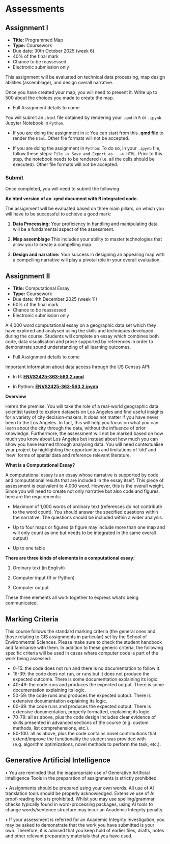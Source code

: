 # Assessments {.unnumbered}

## Assignment I

-   **Title:** Programmed Map
-   **Type:** Coursework
-   Due date: 30th October 2025 (week 6)
-   40% of the final mark
-   Chance to be reassessed
-   Electronic submission only

This assignment will be evaluated on technical data processing, map design abilities (assemblage), and design overall narrative.

Once you have created your map, you will need to present it. Write up to 500 about the choices you made to create the map.

-   Full Assignment details to come

You will submit an `.html` file obtained by rendering your `.qmd` in `R` or `.ipynb` Jupyter Notebook in `Python`.

-   If you are doing the assignment in `R`: You can start from this [**.qmd file**](https://theuniversityofliverpool-my.sharepoint.com/:u:/g/personal/pietrost_liverpool_ac_uk/EfRYCY5AuLNEsmEtT5lBbKgBF2Q5gTcYvRia13gLdzlNLA?e=fNzdf3) to render the `html`. Other file formats will not be accepted.

-   If you are doing the assignment in `Python`: To do so, in your `.ipynb` file, follow these steps: `File –> Save and Export as.. –> HTML`. Prior to this step, the notebook needs to be rendered (i.e. all the cells should be executed). Other file formats will not be accepted.

### Submit

Once completed, you will need to submit the following:

**An html version of an .qmd document with R integrated code.**

The assignment will be evaluated based on three main pillars, on which you will have to be successful to achieve a good mark:

1.  **Data Processing:** Your proficiency in handling and manipulating data will be a fundamental aspect of the assessment.

2.  **Map assemblage** This includes your ability to master technologies that allow you to create a compelling map.

3.  **Design and narrative:** Your success in designing an appealing map with a compelling narrative will play a pivotal role in your overall evaluation.

## Assignment II

-   **Title:** Computational Essay
-   **Type:** Coursework
-   Due date: 4th December 2025 (week 11)
-   60% of the final mark
-   Chance to be reassessed
-   Electronic submission only

A 4,000 word computational essay on a geographic data set which they have explored and analysed using the skills and techniques developed during the course. Students will complete an essay which combines both code, data visualisation and prose supported by references in order to demonstrate sound understanding of all learning outcomes.

-   Full Assignment details to come

Important information about data access through the US Census API:

-   In R: [**ENVS2425-363-563.2.qmd**](https://theuniversityofliverpool-my.sharepoint.com/:u:/g/personal/carmenca_liverpool_ac_uk/ETBb5eer5kFNq8W46FLWvFsBNvyoCWHraduJ1ZWeF2IZow?e=GrpAfh)

-   In Python: [**ENVS2425-363-563.2.ipynb**](https://theuniversityofliverpool-my.sharepoint.com/:u:/g/personal/carmenca_liverpool_ac_uk/ETl3Moyyr0tMocE6sHhoh9oBj2B3BSajfX_p_vYX43gEyw?e=5T92CN)

**Overview**

Here’s the premise. You will take the role of a real-world geographic data scientist tasked to explore datasets on Los Angeles and find useful insights for a variety of city decision-makers. It does not matter if you have never been to the Los Angeles. In fact, this will help you focus on what you can learn about the city through the data, without the influence of prior knowledge. Furthermore, the assessment will not be marked based on how much you know about Los Angeles but instead about how much you can show you have learned through analysing data. You will need contextualise your project by highlighting the opportunities and limitations of ‘old’ and ‘new’ forms of spatial data and reference relevant literature.

**What is a Computational Essay?**

A computational essay is an essay whose narrative is supported by code and computational results that are included in the essay itself. This piece of assessment is equivalent to 4,000 word. However, this is the overall weight. Since you will need to create not only narrative but also code and figures, here are the requirements:

-   Maximum of 1,000 words of ordinary text (references do not contribute to the word count). You should answer the specified questions within the narrative. The questions should be included within a wider analysis.

-   Up to four maps or figures (a figure may include more than one map and will only count as one but needs to be integrated in the same overall output)

-   Up to one table

**There are three kinds of elements in a computational essay:**

1.  Ordinary text (in English)

2.  Computer input (R or Python)

3.  Computer output

These three elements all work together to express what's being communicated.

## Marking Criteria

This course follows the standard marking criteria (the general ones and those relating to GIS assignments in particular) set by the School of Environmental Sciences. Please make sure to check the student handbook and familiarise with them. In addition to these generic criteria, the following specific criteria will be used in cases where computer code is part of the work being assessed:

-   0-15: the code does not run and there is no documentation to follow it.
-   16-39: the code does not run, or runs but it does not produce the expected outcome. There is some documentation explaining its logic.
-   40-49: the code runs and produces the expected output. There is some documentation explaining its logic.
-   50-59: the code runs and produces the expected output. There is extensive documentation explaining its logic.
-   60-69: the code runs and produces the expected output. There is extensive documentation, properly formatted, explaining its logic.
-   70-79: all as above, plus the code design includes clear evidence of skills presented in advanced sections of the course (e.g. custom methods, list comprehensions, etc.).
-   80-100: all as above, plus the code contains novel contributions that extend/improve the functionality the student was provided with (e.g. algorithm optimizations, novel methods to perform the task, etc.).

## Generative Artificial Intelligence

• You are reminded that the inappropriate use of Generative Artificial Intelligence Tools in the preparation of assignments is strictly prohibited.

• Assignments should be prepared using your own words. All use of AI translation tools should be properly acknowledged. Extensive use of AI proof-reading tools is prohibited. Whilst you may use spelling/grammar checks typically found in word-processing packages, using AI tools to change words/sentence structure may incur an Academic Integrity penalty.

• If your assessment is referred for an Academic Integrity Investigation, you may be asked to demonstrate that the work you have submitted is your own. Therefore, it is advised that you keep hold of earlier files, drafts, notes and other relevant preparatory materials that you have used.
